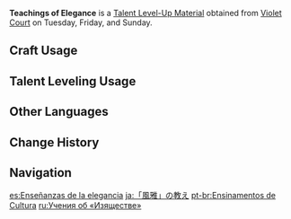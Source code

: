 {{Item Infobox
|id           = 104323
|image        = Item Teachings of Elegance.png
|type         = Talent Level-Up Materials
|group2        = Talent Books
|invCategory  = Character Development Items
|group        = Elegance Books
|rarity       = 2
|description  = Elegance is the form of the nation of thunder.<br />Elegance brooks no flattery, and the elegant are ever noble. They are like the sea eagles who soar on high to contend with the resounding storms. They will not cater to philistine vulgarity, as one would not cast a flower crown into the mud, staining its dignity.
|day1         = Tuesday
|day2         = Friday
|day3         = Sunday
|source1      = Violet Court
|source2      = [[Parametric Transformer]]
|source3      = [[Chests]]
}}
'''Teachings of Elegance''' is a [[Talent Level-Up Material]] obtained from [[Violet Court]] on Tuesday, Friday, and Sunday.

==Craft Usage==
{{Craft Usage}}

==Talent Leveling Usage==
{{Talent Leveling Usage}}

==Other Languages==
{{Other Languages
|en      = Teachings of Elegance
|zhs     = 「风雅」的教导
|zhs_rm  = "Fēngyá" de Zhídǎo
|zht     = 「風雅」的教導
|zht_rm  = "Fēngyá" de Zhídǎo
|zh_tl   = Teachings of "Elegance"
|ja      = 「風雅」の教え
|ja_rm   = "Fuuga" no Oshie
|ja_tl   = Teachings of "Elegance"
|ko      = 「풍아」의 가르침
|ko_rm   = "Pung'a"-ui Gareuchim
|ko_tl   = Teachings of "Elegance"
|es      = Enseñanzas de la elegancia
|es_tl   = Teachings of Elegance
|fr      = Enseignement de l'élégance
|fr_tl   = Teaching of Elegance
|ru      = Учения об «Изяществе»
|ru_tl   = 
|th      = Teachings of Elegance
|vi      = Bài Giảng Của "Nhã Nhặn"
|vi_tl   = 
|de      = Lehren der „Eleganz“
|de_tl   = Teachings of "Elegance"
|id      = Teachings of Elegance
|pt      = Ensinamentos de Cultura
|pt_tl   = Teachings of Culture
}}

==Change History==
{{Change History|2.0}}

==Navigation==
{{Development Item Navbox|type=Character Talent Materials}}

[[es:Enseñanzas de la elegancia]]
[[ja:「風雅」の教え]]
[[pt-br:Ensinamentos de Cultura]]
[[ru:Учения об «Изяществе»]]